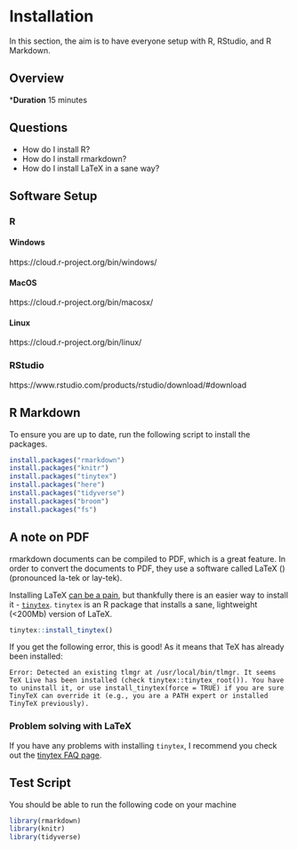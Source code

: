 # Installation

In this section, the aim is to have everyone setup with R, RStudio, and R Markdown.

## Overview

***Duration** 15 minutes

## Questions

* How do I install R?
* How do I install rmarkdown?
* How do I install LaTeX in a sane way?

## Software Setup

### R

#### Windows

https://cloud.r-project.org/bin/windows/

#### MacOS

https://cloud.r-project.org/bin/macosx/

#### Linux

https://cloud.r-project.org/bin/linux/

### RStudio

https://www.rstudio.com/products/rstudio/download/#download

## R Markdown

To ensure you are up to date, run the following script to install the packages.

```r
install.packages("rmarkdown")
install.packages("knitr")
install.packages("tinytex")
install.packages("here")
install.packages("tidyverse")
install.packages("broom")
install.packages("fs")
```

## A note on PDF

rmarkdown documents can be compiled to PDF, which is a great feature. In order to convert the documents to PDF, they use a software called LaTeX (\LaTeX) (pronounced la-tek or lay-tek). 

Installing LaTeX [can be a pain](https://yihui.name/tinytex/pain/), but thankfully there is an easier way to install it - [`tinytex`](https://yihui.name/tinytex/). `tinytex` is an R package that installs a sane, lightweight (<200Mb) version of LaTeX. 

```r
tinytex::install_tinytex()
```

If you get the following error, this is good! As it means that TeX has already been installed:

```
Error: Detected an existing tlmgr at /usr/local/bin/tlmgr. It seems TeX Live has been installed (check tinytex::tinytex_root()). You have to uninstall it, or use install_tinytex(force = TRUE) if you are sure TinyTeX can override it (e.g., you are a PATH expert or installed TinyTeX previously).
```

### Problem solving with LaTeX

If you have any problems with installing `tinytex`, I recommend you check out the [tinytex FAQ page](https://yihui.name/tinytex/faq/).

## Test Script

You should be able to run the following code on your machine

```r
library(rmarkdown)
library(knitr)
library(tidyverse)
```
